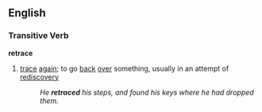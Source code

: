 ==English==
===Transitive Verb===
'''retrace'''
#[[trace]] [[again]]; to go [[back]] [[over]] something, usually in an attempt of [[rediscovery]]
#:''He '''retraced''' his steps, and found his keys where he had dropped them.''